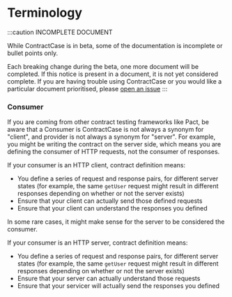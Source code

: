 # Terminology


:::caution INCOMPLETE DOCUMENT

While ContractCase is in beta, some of the documentation is incomplete or bullet points only.

Each breaking change during the beta, one more document will be completed. If this notice is present in a document, it is not yet considered complete. If you are having trouble using ContractCase or you would like a particular document prioritised, please [open an issue](https://github.com/case-contract-testing/case/issues/new)
:::


### Consumer

If you are coming from other contract testing frameworks like Pact, be
aware that a Consumer is ContractCase is not always a synonym for "client", and
provider is not always a synonym for "server". For example, you
might be writing the contract on the server side, which means you are defining
the consumer of HTTP requests, not the consumer of responses.


If your consumer is an HTTP client, contract definition means:
   - You define a series of request and response pairs, for different server
   states (for example, the same `getUser` request might result in different
   responses depending on whether or not the server exists)
   - Ensure that your client can actually send those defined requests
   - Ensure that your client can understand the responses you defined

In some rare cases, it might make sense for the server to be considered the consumer.

If your consumer is an HTTP server, contract definition means:
   - You define a series of request and response pairs, for different server
   states (for example, the same `getUser` request might result in different
   responses depending on whether or not the server exists)
   - Ensure that your server can actually understand those requests
   - Ensure that your servicer will actually send the responses you defined
